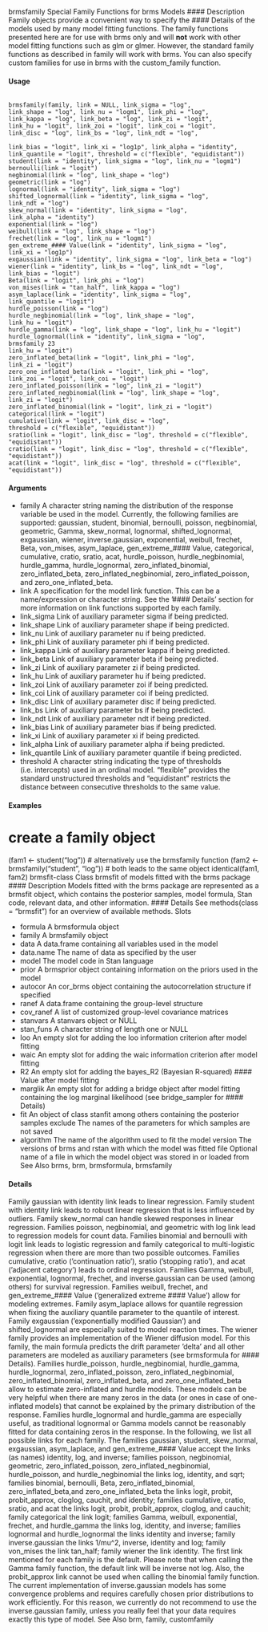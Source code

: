 
brmsfamily Special Family Functions for brms Models
#### Description 
Family objects provide a convenient way to specify the #### Details of the models used by many model fitting functions. The family functions presented here are for use with brms only and will **not** work with other model fitting functions such as glm or glmer. However, the standard family functions as described in family will work with brms. You can also specify custom families for use in brms with the custom_family function.

#### Usage
<pre><code>
brmsfamily(family, link = NULL, link_sigma = "log",
link_shape = "log", link_nu = "logm1", link_phi = "log",
link_kappa = "log", link_beta = "log", link_zi = "logit",
link_hu = "logit", link_zoi = "logit", link_coi = "logit",
link_disc = "log", link_bs = "log", link_ndt = "log",

link_bias = "logit", link_xi = "log1p", link_alpha = "identity",
link_quantile = "logit", threshold = c("flexible", "equidistant"))
student(link = "identity", link_sigma = "log", link_nu = "logm1")
bernoulli(link = "logit") 
negbinomial(link = "log", link_shape = "log")
geometric(link = "log")
lognormal(link = "identity", link_sigma = "log")
shifted_lognormal(link = "identity", link_sigma = "log",
link_ndt = "log")
skew_normal(link = "identity", link_sigma = "log",
link_alpha = "identity")
exponential(link = "log")
weibull(link = "log", link_shape = "log")
frechet(link = "log", link_nu = "logm1")
gen_extreme_#### Value(link = "identity", link_sigma = "log",
link_xi = "log1p")
exgaussian(link = "identity", link_sigma = "log", link_beta = "log")
wiener(link = "identity", link_bs = "log", link_ndt = "log",
link_bias = "logit")
Beta(link = "logit", link_phi = "log")
von_mises(link = "tan_half", link_kappa = "log")
asym_laplace(link = "identity", link_sigma = "log",
link_quantile = "logit")
hurdle_poisson(link = "log")
hurdle_negbinomial(link = "log", link_shape = "log",
link_hu = "logit")
hurdle_gamma(link = "log", link_shape = "log", link_hu = "logit")
hurdle_lognormal(link = "identity", link_sigma = "log",
brmsfamily 23
link_hu = "logit")
zero_inflated_beta(link = "logit", link_phi = "log",
link_zi = "logit")
zero_one_inflated_beta(link = "logit", link_phi = "log",
link_zoi = "logit", link_coi = "logit")
zero_inflated_poisson(link = "log", link_zi = "logit")
zero_inflated_negbinomial(link = "log", link_shape = "log",
link_zi = "logit")
zero_inflated_binomial(link = "logit", link_zi = "logit")
categorical(link = "logit")
cumulative(link = "logit", link_disc = "log",
threshold = c("flexible", "equidistant"))
sratio(link = "logit", link_disc = "log", threshold = c("flexible",
"equidistant"))
cratio(link = "logit", link_disc = "log", threshold = c("flexible",
"equidistant"))
acat(link = "logit", link_disc = "log", threshold = c("flexible",
"equidistant"))
</code></pre>

#### Arguments
* family A character string naming the distribution of the response variable be used in the model. Currently, the following families are supported: gaussian, student, binomial, bernoulli, poisson, negbinomial, geometric, Gamma, skew_normal,
lognormal, shifted_lognormal, exgaussian, wiener, inverse.gaussian,
exponential, weibull, frechet, Beta, von_mises, asym_laplace, gen_extreme_#### Value,
categorical, cumulative, cratio, sratio, acat, hurdle_poisson, hurdle_negbinomial,
hurdle_gamma, hurdle_lognormal, zero_inflated_binomial, zero_inflated_beta,
zero_inflated_negbinomial, zero_inflated_poisson, and zero_one_inflated_beta.
* link A specification for the model link function. This can be a name/expression or character string. See the ’#### Details’ section for more information on link functions supported by each family.
* link_sigma Link of auxiliary parameter sigma if being predicted.
* link_shape Link of auxiliary parameter shape if being predicted.
* link_nu Link of auxiliary parameter nu if being predicted.
* link_phi Link of auxiliary parameter phi if being predicted.
* link_kappa Link of auxiliary parameter kappa if being predicted.
* link_beta Link of auxiliary parameter beta if being predicted.
* link_zi Link of auxiliary parameter zi if being predicted.
* link_hu Link of auxiliary parameter hu if being predicted.
* link_zoi Link of auxiliary parameter zoi if being predicted.
* link_coi Link of auxiliary parameter coi if being predicted.
* link_disc Link of auxiliary parameter disc if being predicted.
* link_bs Link of auxiliary parameter bs if being predicted.
* link_ndt Link of auxiliary parameter ndt if being predicted.
* link_bias Link of auxiliary parameter bias if being predicted.
* link_xi Link of auxiliary parameter xi if being predicted.
* link_alpha Link of auxiliary parameter alpha if being predicted.
* link_quantile Link of auxiliary parameter quantile if being predicted.
* threshold A character string indicating the type of thresholds (i.e. intercepts) used in an ordinal model. "flexible" provides the standard unstructured thresholds and "equidistant" restricts the distance between consecutive thresholds to the
same value.

#### Examples
# create a family object
(fam1 <- student("log"))
# alternatively use the brmsfamily function
(fam2 <- brmsfamily("student", "log"))
# both leads to the same object
identical(fam1, fam2)
brmsfit-class Class brmsfit of models fitted with the brms package
#### Description 
Models fitted with the brms package are represented as a brmsfit object, which contains the posterior
samples, model formula, Stan code, relevant data, and other information.
#### Details
See methods(class = "brmsfit") for an overview of available methods.
Slots

* formula A brmsformula object
* family A brmsfamily object
* data A data.frame containing all variables used in the model
* data.name The name of data as specified by the user
* model The model code in Stan language
* prior A brmsprior object containing information on the priors used in the model
* autocor An cor_brms object containing the autocorrelation structure if specified
* ranef A data.frame containing the group-level structure
* cov_ranef A list of customized group-level covariance matrices
* stanvars A stanvars object or NULL
* stan_funs A character string of length one or NULL
* loo An empty slot for adding the loo information criterion after model fitting
* waic An empty slot for adding the waic information criterion after model fitting
* R2 An empty slot for adding the bayes_R2 (Bayesian R-squared) #### Value after model fitting
* marglik An empty slot for adding a bridge object after model fitting containing the log marginal
likelihood (see bridge_sampler for #### Details)
* fit An object of class stanfit among others containing the posterior samples
exclude The names of the parameters for which samples are not saved
* algorithm The name of the algorithm used to fit the model
version The versions of brms and rstan with which the model was fitted
file Optional name of a file in which the model object was stored in or loaded from
See Also
brms, brm, brmsformula, brmsfamily

#### Details

Family gaussian with identity link leads to linear regression. Family student with identity
link leads to robust linear regression that is less influenced by outliers. Family skew_normal can
handle skewed responses in linear regression. Families poisson, negbinomial, and geometric
with log link lead to regression models for count data. Families binomial and bernoulli with
logit link leads to logistic regression and family categorical to multi-logistic regression when
there are more than two possible outcomes. Families cumulative, cratio (’continuation ratio’),
sratio (’stopping ratio’), and acat (’adjacent category’) leads to ordinal regression. Families
Gamma, weibull, exponential, lognormal, frechet, and inverse.gaussian can be used (among
others) for survival regression. Families weibull, frechet, and gen_extreme_#### Value (’generalized
extreme #### Value’) allow for modeling extremes. Family asym_laplace allows for quantile regression
when fixing the auxiliary quantile parameter to the quantile of interest. Family exgaussian
(’exponentially modified Gaussian’) and shifted_lognormal are especially suited to model reaction
times. The wiener family provides an implementation of the Wiener diffusion model.
For this family, the main formula predicts the drift parameter ’delta’ and all other parameters
are modeled as auxiliary parameters (see brmsformula for #### Details). Families hurdle_poisson,
hurdle_negbinomial, hurdle_gamma, hurdle_lognormal, zero_inflated_poisson, zero_inflated_negbinomial,
zero_inflated_binomial, zero_inflated_beta, and zero_one_inflated_beta allow to estimate
zero-inflated and hurdle models. These models can be very helpful when there are many zeros
in the data (or ones in case of one-inflated models) that cannot be explained by the primary distribution
of the response. Families hurdle_lognormal and hurdle_gamma are especially useful, as
traditional lognormal or Gamma models cannot be reasonably fitted for data containing zeros in the
response.
In the following, we list all possible links for each family. The families gaussian, student,
skew_normal, exgaussian, asym_laplace, and gen_extreme_#### Value accept the links (as names)
identity, log, and inverse; families poisson, negbinomial, geometric, zero_inflated_poisson,
zero_inflated_negbinomial, hurdle_poisson, and hurdle_negbinomial the links log, identity, and sqrt; families binomial, bernoulli, Beta, zero_inflated_binomial, zero_inflated_beta,and zero_one_inflated_beta the links logit, probit, probit_approx, cloglog, cauchit, and
identity; families cumulative, cratio, sratio, and acat the links logit, probit, probit_approx,
cloglog, and cauchit; family categorical the link logit; families Gamma, weibull, exponential, frechet, and hurdle_gamma the links log, identity, and inverse; families lognormal and hurdle_lognormal the links identity and inverse; family inverse.gaussian the links 1/mu^2,
inverse, identity and log; family von_mises the link tan_half; family wiener the link identity.
The first link mentioned for each family is the default.
Please note that when calling the Gamma family function, the default link will be inverse not log.
Also, the probit_approx link cannot be used when calling the binomial family function.
The current implementation of inverse.gaussian models has some convergence problems and requires carefully chosen prior distributions to work efficiently. For this reason, we currently do not recommend to use the inverse.gaussian family, unless you really feel that your data requires exactly this type of model.
See Also
brm, family, customfamily

